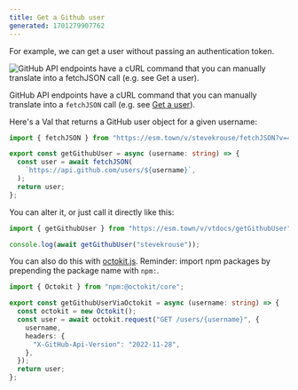 ```yaml
---
title: Get a Github user
generated: 1701279907762
---
```


For example, we can get a user without passing an authentication token.

![GitHub API endpoints have a cURL command that you can manually translate into a fetchJSON call (e.g. see Get a user). ](./get-a-github-user/screenshot_2023-06-13_at_003949.png)

GitHub API endpoints have a cURL command that you can manually translate into a `fetchJSON` call (e.g. see [Get a user](https://docs.github.com/en/rest/users/users?apiVersion=2022-11-28#get-a-user)).

Here's a Val that returns a GitHub user object for a given username:

```ts title="@vtdocs/getGithubUser" val
import { fetchJSON } from "https://esm.town/v/stevekrouse/fetchJSON?v=41";

export const getGithubUser = async (username: string) => {
  const user = await fetchJSON(
    `https://api.github.com/users/${username}`,
  );
  return user;
};
```

You can alter it, or just call it directly like this:

```ts title="Usage of @vtdocs/getGithubUser" val
import { getGithubUser } from "https://esm.town/v/vtdocs/getGithubUser";

console.log(await getGithubUser("stevekrouse"));
```

You can also do this with [octokit.js](https://github.com/octokit/octokit.js). Reminder: import npm packages by prepending the package name with `npm:`.

```ts title="Usage of npm:@octokit/core" val
import { Octokit } from "npm:@octokit/core";

export const getGithubUserViaOctokit = async (username: string) => {
  const octokit = new Octokit();
  const user = await octokit.request("GET /users/{username}", {
    username,
    headers: {
      "X-GitHub-Api-Version": "2022-11-28",
    },
  });
  return user;
};
```
